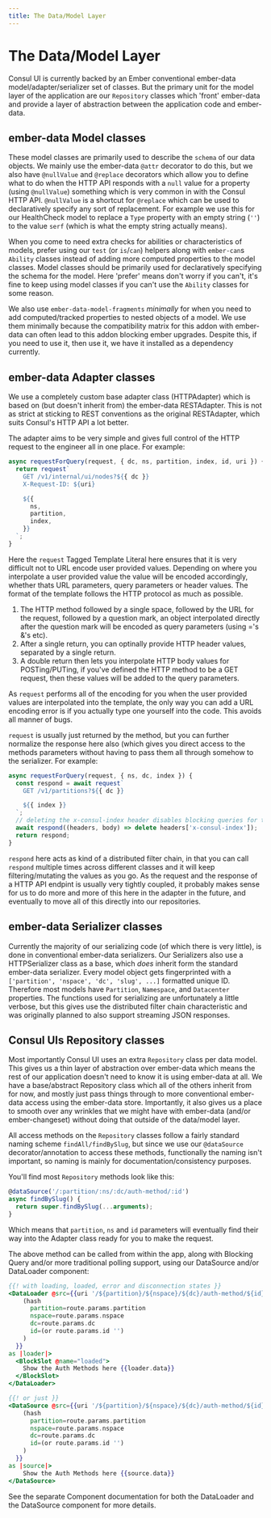 ```yaml
---
title: The Data/Model Layer
---
```

# The Data/Model Layer

Consul UI is currently backed by an Ember conventional ember-data model/adapter/serializer set of classes. But the primary unit for the model layer of the application are our `Repository` classes which 'front' ember-data and provide a layer of abstraction between the application code and ember-data.

## ember-data Model classes

These model classes are primarily used to describe the `schema` of our data objects. We mainly use the ember-data `@attr` decorator to do this, but we also have  `@nullValue` and `@replace` decorators which allow you to define what to do when the HTTP API responds with a `null` value for a property (using `@nullValue`) something which is very common in with the Consul HTTP API. `@nullValue` is a shortcut for `@replace` which can be used to declaratively specify any sort of replacement. For example we use this for our HealthCheck model to replace a `Type` property with an empty string (`''`) to the value `serf` (which is what the empty string actually means).

When you come to need extra checks for abilities or characteristics of models, prefer using our `test` (or `is`/`can`) helpers along with `ember-can`s `Ability` classes instead of adding more computed properties to the model classes. Model classes should be primarily used for declaratively specifying the schema for the model. Here 'prefer' means don't worry if you can't, it's fine to keep using model classes if you can't use the `Ability` classes for some reason.

We also use `ember-data-model-fragments` _minimally_ for when you need to add computed/tracked properties to nested objects of a model. We use them minimally because the compatibility matrix for this addon with ember-data can often lead to this addon blocking ember upgrades. Despite this, if you need to use it, then use it, we have it installed as a dependency currently.

## ember-data Adapter classes

We use a completely custom base adapter class (HTTPAdapter) which is based on (but doesn't inherit from) the ember-data RESTAdapter. This is not as strict at sticking to REST conventions as the original RESTAdapter, which suits Consul's HTTP API a lot better.

The adapter aims to be very simple and gives full control of the HTTP request to the engineer all in one place. For example:

```javascript
async requestForQuery(request, { dc, ns, partition, index, id, uri }) {
  return request`
    GET /v1/internal/ui/nodes?${{ dc }}
    X-Request-ID: ${uri}

    ${{
      ns,
      partition,
      index,
    }}
  `;
}
```

Here the `request` Tagged Template Literal here ensures that it is very difficult not to URL encode user provided values. Depending on where you interpolate a user provided value the value will be encoded accordingly, whether thats URL parameters, query parameters or header values. The format of the template follows the HTTP protocol as much as possible.

1. The HTTP method followed by a single space, followed by the URL for the request, followed by a question mark, an object interpolated directly after the question mark will be encoded as query parameters (using ='s &'s etc).
2. After a single return, you can optinally provide HTTP header values, separated by a single return.
3. A double return then lets you interpolate HTTP body values for POSTing/PUTing, if you've defined the HTTP method to be a GET request, then these values will be added to the query parameters.

As `request` performs all of the encoding for you when the user provided values are interpolated into the template, the only way you can add a URL encoding error is if you actually type one yourself into the code. This avoids all manner of bugs.

`request` is usually just returned by the method, but you can further normalize the response here also (which gives you direct access to the methods parameters without having to pass them all through somehow to the serializer. For example:

```javascript
async requestForQuery(request, { ns, dc, index }) {
  const respond = await request`
    GET /v1/partitions?${{ dc }}

    ${{ index }}
  `;
  // deleting the x-consul-index header disables blocking queries for this request
  await respond((headers, body) => delete headers['x-consul-index']);
  return respond;
}
```

`respond` here acts as kind of a distributed filter chain, in that you can call `respond` multiple times across different classes and it will keep filtering/mutating the values as you go. As the request and the response of a HTTP API endpint is usually very tightly coupled, it probably makes sense for us to do more and more of this here in the adapter in the future, and eventually to move all of this directly into our repositories.

## ember-data Serializer classes

Currently the majority of our serializing code (of which there is very little), is done in conventional ember-data serializers. Our Serializers also use a HTTPSerializer class as a base, which _does_ inherit form the standard ember-data serializer. Every model object gets fingerprinted with a `['partition', 'nspace', 'dc', 'slug', ...]` formatted unique ID. Therefore most models have `Partition`, `Namespace`, and `Datacenter` properties. The functions used for serializing are unfortunately a little verbose, but this gives use the distributed filter chain characteristic and was originally planned to also support streaming JSON responses.

## Consul UIs Repository classes

Most importantly Consul UI uses an extra `Repository` class per data model. This gives us a thin layer of abstraction over ember-data which means the rest of our application doesn't need to know it is using ember-data at all. We have a base/abstract Repository class which all of the others inherit from for now, and mostly just pass things through to more conventional ember-data access using the ember-data store. Importantly, it also gives us a place to smooth over any wrinkles that we might have with ember-data (and/or ember-changeset) without doing that outside of the data/model layer.

All access methods on the `Repository` classes follow a fairly standard naming scheme `findAll/findBySlug`, but since we use our `@dataSource` decorator/annotation to access these methods, functionally the naming isn't important, so naming is mainly for documentation/consistency purposes.

You'll find most `Repository` methods look like this:

```javascript
@dataSource('/:partition/:ns/:dc/auth-method/:id')
async findBySlug() {
  return super.findBySlug(...arguments);
}
```

Which means that `partition`, `ns` and `id` parameters will eventually find their way into the Adapter class ready for you to make the request.

The above method can be called from within the app, along with Blocking Query and/or more traditional polling support, using our DataSource and/or DataLoader component:

```hbs
{{! with loading, loaded, error and disconnection states }}
<DataLoader @src={{uri '/${partition}/${nspace}/${dc}/auth-method/${id}'
    (hash
      partition=route.params.partition
      nspace=route.params.nspace
      dc=route.params.dc
      id=(or route.params.id '')
    )
  }}
as |loader|>
  <BlockSlot @name="loaded">
    Show the Auth Methods here {{loader.data}}
  </BlockSlot>
</DataLoader>

{{! or just }}
<DataSource @src={{uri '/${partition}/${nspace}/${dc}/auth-method/${id}'
    (hash
      partition=route.params.partition
      nspace=route.params.nspace
      dc=route.params.dc
      id=(or route.params.id '')
    )
  }}
as |source|>
    Show the Auth Methods here {{source.data}}
</DataSource>
```

See the separate Component documentation for both the DataLoader and the DataSource component for more details.

